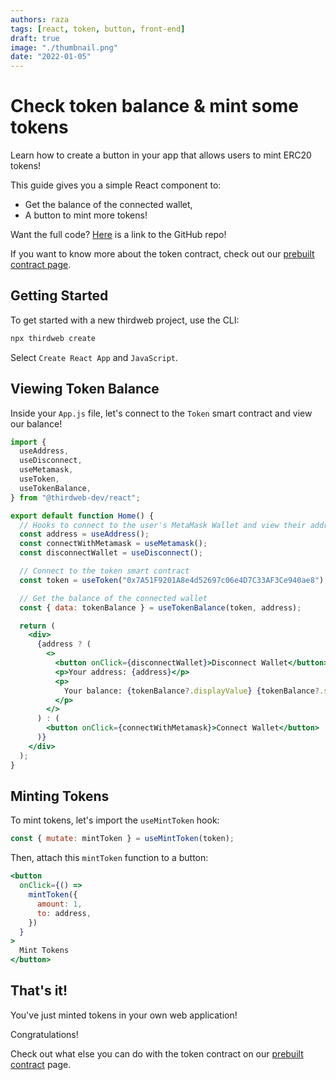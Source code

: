 ```yaml
---
authors: raza
tags: [react, token, button, front-end]
draft: true
image: "./thumbnail.png"
date: "2022-01-05"
---
```


# Check token balance & mint some tokens

Learn how to create a button in your app that allows users to mint ERC20 tokens!

<!-- truncate -->

This guide gives you a simple React component to:

- Get the balance of the connected wallet,
- A button to mint more tokens!

Want the full code? [Here](https://github.com/razacodespython/tokenapp) is a link to the GitHub repo!

If you want to know more about the token contract, check out our [prebuilt contract page](/pre-built-contracts/token).

## Getting Started

To get started with a new thirdweb project, use the CLI:

```bash
npx thirdweb create
```

Select `Create React App` and `JavaScript`.

## Viewing Token Balance

Inside your `App.js` file, let's connect to the `Token` smart contract and view our balance!

```jsx
import {
  useAddress,
  useDisconnect,
  useMetamask,
  useToken,
  useTokenBalance,
} from "@thirdweb-dev/react";

export default function Home() {
  // Hooks to connect to the user's MetaMask Wallet and view their address
  const address = useAddress();
  const connectWithMetamask = useMetamask();
  const disconnectWallet = useDisconnect();

  // Connect to the token smart contract
  const token = useToken("0x7A51F9201A8e4d52697c06e4D7C33AF3Ce940ae8"); // your token contract address here

  // Get the balance of the connected wallet
  const { data: tokenBalance } = useTokenBalance(token, address);

  return (
    <div>
      {address ? (
        <>
          <button onClick={disconnectWallet}>Disconnect Wallet</button>
          <p>Your address: {address}</p>
          <p>
            Your balance: {tokenBalance?.displayValue} {tokenBalance?.symbol}
          </p>
        </>
      ) : (
        <button onClick={connectWithMetamask}>Connect Wallet</button>
      )}
    </div>
  );
}
```

## Minting Tokens

To mint tokens, let's import the `useMintToken` hook:

```jsx
const { mutate: mintToken } = useMintToken(token);
```

Then, attach this `mintToken` function to a button:

```jsx
<button
  onClick={() =>
    mintToken({
      amount: 1,
      to: address,
    })
  }
>
  Mint Tokens
</button>
```

## That's it!

You've just minted tokens in your own web application!

Congratulations!

Check out what else you can do with the token contract on our [prebuilt contract](/pre-built-contracts/token) page.
